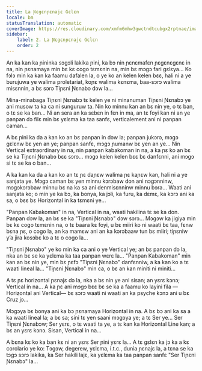 ```yaml
---
title: La Ɲɛgɛnɲɛnajɛ Gɛlɛn
locale: bm
statusTranslation: automatic
coverImage: https://res.cloudinary.com/xmfm6mhw3gwctndtcubgx2rptnae/image/upload/v1740468922/small_cover_tratado_de_psicologia_revolucionaria_a4c0dca4e0.webp
sidebar:
    label: 2. La Ɲɛgɛnɲɛnajɛ Gɛlɛn
    order: 2
---
```

An ka kan ka ɲininka sɔgɔli lakika ɲini, ka bɔ nin ɲɛnɛmafɛn ɲɛgɛnɛgɛnɛ in na, nin ɲɛnamaya min bɛ kɛ cogo tɛmɛnin na, min bɛ mɔgɔ fari gɛlɛya... Ko fɔlɔ min ka kan ka faamu dafalen la, o ye ko an kelen kelen bɛɛ, hali ni a ye burujuwa ye walima proletariat, koɲɛ walima kɛnɛma, baa-sɔrɔ walima misɛnnin, a bɛ sɔrɔ Tiɲɛni Ɲɛnabɔ dɔw la...

Mina-minabaga Tiɲɛni Ɲɛnabɔ tɛ kelen ye ni minanuman Tiɲɛni Ɲɛnabɔ ye ani musow ta ka ca ni sunguruw ta. Nin ko minnu kan an bɛ nin ye, o tɛ ban, o tɛ se ka ban... Ni an sera an ka sɛbɛn in fɛn in ma, an tɛ foyi kan ni an ye panpan dɔ filɛ min bɛ yɛlɛma ka taa sanfɛ, verticalement ani ni panpan caman...

A bɛ ɲini ka da a kan ko an bɛ panpan in dɔw la; panpan jukɔrɔ, mɔgɔ gɛlɛnw bɛ yen an ye; panpan sanfɛ, mɔgɔ ɲumanw bɛ yen an ye... Nin Vertical extraordinary in na, nin panpan kabakoman in na, a ka ɲɛ ko an bɛ se ka Tiɲɛni Ɲɛnabɔ bɛɛ sɔrɔ... mɔgɔ kelen kelen bɛɛ bɛ danfɛnni, ani mɔgɔ si tɛ se ka o ban...

A ka kan ka da a kan ko an tɛ ɲɛ daɲɛw walima ɲɛ kaɲɛw kan, hali ni a ye sanjata ye. Mɔgɔ caman bɛ yen minnu kɔrɔbaw don ani nɔgɔnninw, mɔgɔkɔrɔbaw minnu bɛ na ka sa ani denmisɛnninw minnu bɔra... Waati ani sanjata ko; o min ye ka bɔ, ka bonya, ka jɔli, ka furu, ka dɛmɛ, ka kɔrɔ ani ka sa, o bɛɛ bɛ Horizontal in ka tɛmɛni ye...

"Panpan Kabakoman" in na, Vertical in na, waati hakilina tɛ se ka don. Panpan dɔw la, an bɛ se ka "Tiɲɛni Ɲɛnabɔ" dɔw sɔrɔ... Mɔgɔw ka jigiya min bɛ kɛ cogo tɛmɛnin na, o tɛ baara kɛ foyi, u bɛ miiri ko ni waati bɛ taa, fɛnw bɛna ɲɛ, o cogo la, an ka mamɛw ani an ka kɔrɔbaaw tun bɛ miiri; tiɲɛniw y’a jira kosɔbɛ ko a tɛ o cogo la...

"Tiɲɛni Ɲɛnabɔ" ye ko min ka ca ani o ye Vertical ye; an bɛ panpan dɔ la, nka an bɛ se ka yɛlɛma ka taa panpan wɛrɛ la... "Panpan Kabakoman" min kan an bɛ nin ye, min bɛ ɲɛfɔ "Tiɲɛni Ɲɛnabɔ" danfɛnniw, a ka kan ko a tɛ waati lineal la... "Tiɲɛni Ɲɛnabɔ" min ca, o bɛ an kan miniti ni miniti...

A tɛ ɲɛ horizontal ɲɛnajɛ dɔ la, nka a bɛ nin ye ani sisan; an yɛrɛ kɔnɔ; Vertical in na... A ka ɲɛ ani mɔgɔ bɛɛ bɛ se ka a faamu ko layini fila —Horizontal ani Vertical— bɛ sɔrɔ waati ni waati an ka psyche kɔnɔ ani u bɛ Cruz jɔ...

Mɔgɔya bɛ bonya ani ka bɔ ɲɛnamaya Horizontal in na. A bɛ bɔ ani ka sa a ka waati lineal la; a bɛ sa; sini tɛ yen saani mɔgɔya ye; a tɛ Ser ye... Ser Tiɲɛni Ɲɛnabɔw; Ser yɛrɛ, o tɛ waati ta ye, a tɛ kan ka Horizontal Line kan; a bɛ an yɛrɛ kɔnɔ. Sisan, Vertical in na...

A bɛna kɛ ko ka ban kɛ ni an yɛrɛ Ser ɲini yɛrɛ la... A tɛ gɛlɛn ka jɔ ka a kɛ corolario ye ko: Tɔgɔw, degerew, yɛlɛma, i.t.c., dunia ɲɛnajɛ la, a tɛna se ka tɔgɔ sɔrɔ lakika, ka Ser hakili lajɛ, ka yɛlɛma ka taa panpan sanfɛ "Ser Tiɲɛni Ɲɛnabɔ" la...

